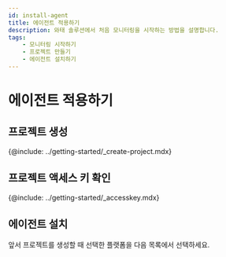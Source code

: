 ```yaml
---
id: install-agent
title: 에이전트 적용하기
description: 와태 솔루션에서 처음 모니터링을 시작하는 방법을 설명합니다.
tags:
    - 모니터링 시작하기
    - 프로젝트 만들기
    - 에이전트 설치하기
---
```


# 에이전트 적용하기

## 프로젝트 생성

{@include: ../getting-started/_create-project.mdx}

## 프로젝트 액세스 키 확인

{@include: ../getting-started/_accesskey.mdx}

## 에이전트 설치

앞서 프로젝트를 생성할 때 선택한 플랫폼을 다음 목록에서 선택하세요.


<DocCardList />